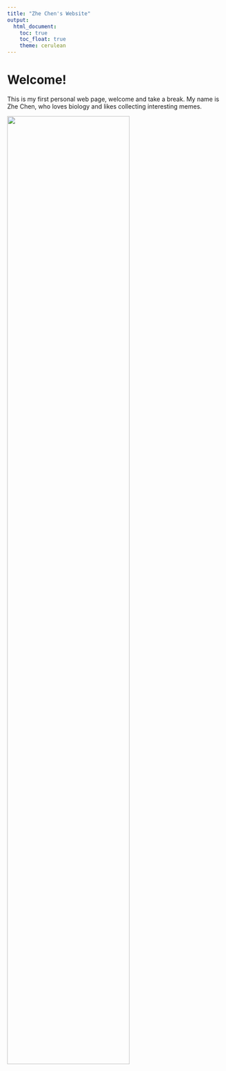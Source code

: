 ```yaml
---
title: "Zhe Chen's Website"
output: 
  html_document:
    toc: true
    toc_float: true
    theme: cerulean
---
```


# Welcome!

This is my first personal web page, welcome and take a break. My name is Zhe Chen, who loves biology and likes collecting interesting memes.

<img src="olZLa7i.jpg" style="width:75%">

